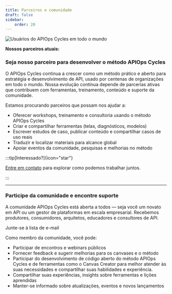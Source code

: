 ```yaml
---
title: Parceiros e comunidade
draft: false
sidebar: 
    order: 20
---
```



![Usuários do APIOps Cycles em todo o mundo](../../../../assets/apiopscycles-users-2025-nobg.png)

**Nossos parceiros atuais:**


<PartnerGrid partners={partners} />

### Seja nosso parceiro para desenvolver o método APIOps Cycles

O APIOps Cycles continua a crescer como um método prático e aberto para estratégia e desenvolvimento de API, usado por centenas de organizações em todo o mundo. Nossa evolução contínua depende de parcerias ativas que contribuem com ferramentas, treinamento, conteúdo e suporte da comunidade.

Estamos procurando parceiros que possam nos ajudar a:

* Oferecer workshops, treinamento e consultoria usando o método APIOps Cycles
* Criar e compartilhar ferramentas (telas, diagnósticos, modelos)
* Escrever estudos de caso, publicar conteúdo e compartilhar casos de uso reais
* Traduzir e localizar materiais para alcance global
* Apoiar eventos da comunidade, pesquisas e melhorias no método

:::tip[Interessado?]{icon="star"}

[Entre em contato](https://www.osaango.com/contact-us) para explorar como podemos trabalhar juntos.

:::

---

### Participe da comunidade e encontre suporte

A comunidade APIOps Cycles está aberta a todos — seja você um novato em API ou um gestor de plataformas em escala empresarial. Recebemos produtores, consumidores, arquitetos, educadores e consultores de API.


<LinkButton data-formkit-toggle="dfc21aabae" href="https://osaango.kit.com/dfc21aabae">Junte-se à lista de e-mail</LinkButton>

Como membro da comunidade, você pode:

* Participar de encontros e webinars públicos
* Fornecer feedback e sugerir melhorias para os canvases e o método
* Participar do desenvolvimento de código aberto do método APIOps Cycles e de ferramentas como o Canvas Creator para melhor atender às suas necessidades e compartilhar suas habilidades e experiência.
* Compartilhar suas experiências, insights sobre ferramentas e lições aprendidas
* Manter-se informado sobre atualizações, eventos e novos lançamentos